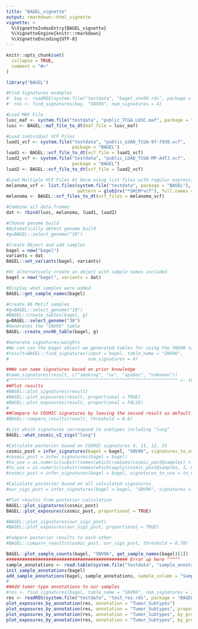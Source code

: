 ```yaml
---
title: "BAGEL_vignette"
output: rmarkdown::html_vignette
vignette: >
  %\VignetteIndexEntry{BAGEL_vignette}
  %\VignetteEngine{knitr::rmarkdown}
  %\VignetteEncoding{UTF-8}
---
```


```r
knitr::opts_chunk$set(
  collapse = TRUE,
  comment = "#>"
)
```

```r
library("BAGEL")
```

```r
#Find Signatures examples
#' bay <- readRDS(system.file("testdata", "bagel_snv96.rds", package = "BAGEL"))
#' res <- find_signatures(bay, "SNV96", num_signatures = 4)

#Load MAF File
lusc_maf <- system.file("testdata", "public_TCGA.LUSC.maf", package = "BAGEL") 
lusc <- BAGEL::maf_file_to_dt(maf_file = lusc_maf)

#Load individual VCF Files
luad1_vcf <- system.file("testdata", "public_LUAD_TCGA-97-7938.vcf", 
                         package = "BAGEL")
luad1 <- BAGEL::vcf_file_to_dt(vcf_file = luad1_vcf)
luad2_vcf <- system.file("testdata", "public_LUAD_TCGA-MP-A4TJ.vcf", 
                         package = "BAGEL")
luad2 <- BAGEL::vcf_file_to_dt(vcf_file = luad2_vcf)

#Load Multiple VCF Files At Once using list files with regular expressions
melanoma_vcf <- list.files(system.file("testdata", package = "BAGEL"), 
                           pattern = glob2rx("*SKCM*vcf"), full.names = TRUE)
melanoma <- BAGEL::vcf_files_to_dt(vcf_files = melanoma_vcf)

#Combine all data.frames
dat <- rbind(lusc, melanoma, luad1, luad2)

#Choose genome build
#Automatically detect genome build
#g=BAGEL::select_genome("38")

#Create Object and add samples
bagel = new("bagel")
variants = dat
BAGEL::set_variants(bagel, variants)

#Or alternatively create an object with sample names included
bagel = new("bagel", variants = dat)

#Display what samples were added
BAGEL::get_sample_names(bagel)

#Create 96 Motif samples
#g=BAGEL::select_genome("19")
#BAGEL::create_tables(bagel, g)
g=BAGEL::select_genome("38")
#Generates the "SNV96" table
BAGEL::create_snv96_table(bagel, g)

#Generate signatures/weights
#We can use the bagel object we generated tables for using the SNV96 table
#result=BAGEL::find_signatures(input = bagel, table_name = "SNV96", 
#                              num_signatures = 4)

##We can name signatures based on prior knowledge
#name_signatures(result, c("smoking", "uv", "apobec", "unknown"))
#^^^^^^^^^^^^^^^^^^^^^^^^^^^^^^^^^^^^^^^^^^^^^^^^^^^^^^^^^^^^^^^^ <- this line fails
##Plot results
#BAGEL::plot_signatures(result)
#BAGEL::plot_exposures(result, proportional = TRUE)
#BAGEL::plot_exposures(result, proportional = FALSE)
#
##Compare to COSMIC signatures by leaving the second result as default
#BAGEL::compare_results(result, threshold = 0.8)

#List which signatures correspond to subtypes including "lung"
BAGEL::what_cosmic_v2_sigs("lung")

#Calculate posterior based on COSMIC signatures 4, 11, 12, 15
cosmic_post = infer_signatures(bagel = bagel, "SNV96", signatures_to_use = c(12, 4, 11, 15))
#cosmic_post = infer_signatures(bagel = bagel)
#to_use = as.numeric(substr(names(which(rowSums(cosmic_post@samples) > 10^-10)), 11, 12))
#to_use = as.numeric(substr(names(which(apply(cosmic_post@samples, 1, max) > 10^-10)), 11, 12))
#cosmic_post = infer_signatures(bagel = bagel, signatures_to_use = to_use)

#Calculate posterior based on all calculated signatures
#our_sigs_post = infer_signatures(bagel = bagel, "SNV96", signatures = result@signatures)

#Plot results from posterior calculation
BAGEL::plot_signatures(cosmic_post)
BAGEL::plot_exposures(cosmic_post, proportional = TRUE)

#BAGEL::plot_signatures(our_sigs_post)
#BAGEL::plot_exposures(our_sigs_post, proportional = TRUE)

#Compare posterior results to each other
#BAGEL::compare_results(cosmic_post, our_sigs_post, threshold = 0.70)

BAGEL::plot_sample_counts(bagel, "SNV96", get_sample_names(bagel)[1])
############################################## Error up here ^^^^^
sample_annotations <- read.table(system.file("testdata", "sample_annotations.txt", package = "BAGEL"), sep = "\t", header=TRUE)
init_sample_annotations(bagel)
add_sample_annotations(bagel, sample_annotations, sample_column = "Sample_Names", columns_to_add = "Tumor_Subtypes")
#
##Add tumor type annotations to our samples
#res <- find_signatures(bagel, table_name = "SNV96", num_signatures = 3)
res <- readRDS(system.file("testdata", "test_res.rds", package = "BAGEL"))
plot_exposures_by_annotation(res, annotation = "Tumor_Subtypes")
plot_exposures_by_annotation(res, annotation = "Tumor_Subtypes", proportional = FALSE)
plot_exposures_by_annotation(res, annotation = "Tumor_Subtypes", by_group = FALSE)
plot_exposures_by_annotation(res, annotation = "Tumor_Subtypes", by_group = FALSE, proportional = FALSE)
```
